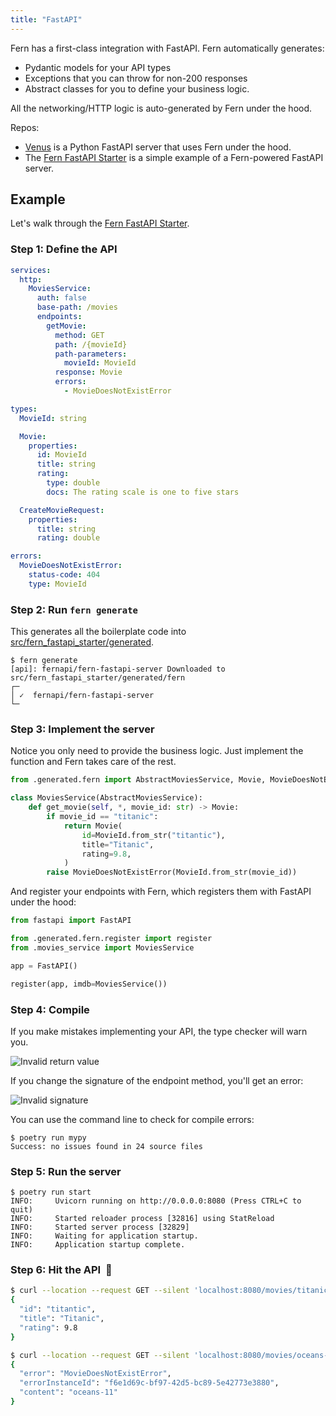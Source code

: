 ```yaml
---
title: "FastAPI"
---
```


Fern has a first-class integration with FastAPI. Fern automatically generates:

- Pydantic models for your API types
- Exceptions that you can throw for non-200 responses
- Abstract classes for you to define your business logic.

All the networking/HTTP logic is auto-generated by Fern under the hood.

Repos:

- [Venus](https://github.com/fern-api/venus) is a Python FastAPI server that uses Fern under the hood.
- The [Fern FastAPI Starter](https://github.com/fern-api/fastapi-starter) is a simple example of a Fern-powered FastAPI server.

## Example

Let's walk through the [Fern FastAPI Starter](https://github.com/fern-api/fastapi-starter).

### Step 1: Define the API

```yaml fern/api/definition/imdb.yml
services:
  http:
    MoviesService:
      auth: false
      base-path: /movies
      endpoints:
        getMovie:
          method: GET
          path: /{movieId}
          path-parameters:
            movieId: MovieId
          response: Movie
          errors:
            - MovieDoesNotExistError

types:
  MovieId: string

  Movie:
    properties:
      id: MovieId
      title: string
      rating:
        type: double
        docs: The rating scale is one to five stars

  CreateMovieRequest:
    properties:
      title: string
      rating: double

errors:
  MovieDoesNotExistError:
    status-code: 404
    type: MovieId
```

### Step 2: Run `fern generate`

This generates all the boilerplate code into [src/fern_fastapi_starter/generated](https://github.com/fern-api/fastapi-starter/blob/main/src/fern_fastapi_starter/generated/).

```
$ fern generate
[api]: fernapi/fern-fastapi-server Downloaded to src/fern_fastapi_starter/generated/fern
┌─
│ ✓  fernapi/fern-fastapi-server
└─
```

### Step 3: Implement the server

Notice you only need to provide the business logic. Just implement the function and Fern takes care of the rest.

```python src/fern_fastapi_starter/movies_service.py
from .generated.fern import AbstractMoviesService, Movie, MovieDoesNotExistError, MovieId

class MoviesService(AbstractMoviesService):
    def get_movie(self, *, movie_id: str) -> Movie:
        if movie_id == "titanic":
            return Movie(
                id=MovieId.from_str("titantic"),
                title="Titanic",
                rating=9.8,
            )
        raise MovieDoesNotExistError(MovieId.from_str(movie_id))
```

And register your endpoints with Fern, which registers them with FastAPI under the hood:

```python src/fern_fastapi_starter/server.py
from fastapi import FastAPI

from .generated.fern.register import register
from .movies_service import MoviesService

app = FastAPI()

register(app, imdb=MoviesService())
```

### Step 4: Compile

If you make mistakes implementing your API, the type checker will warn you.

![Invalid return value](images/invalid_return_value.png)

If you change the signature of the endpoint method, you'll get an error:

![Invalid signature](images/invalid_signature.png)

You can use the command line to check for compile errors:

```
$ poetry run mypy
Success: no issues found in 24 source files
```

### Step 5: Run the server

```
$ poetry run start
INFO:     Uvicorn running on http://0.0.0.0:8080 (Press CTRL+C to quit)
INFO:     Started reloader process [32816] using StatReload
INFO:     Started server process [32829]
INFO:     Waiting for application startup.
INFO:     Application startup complete.
```

### Step 6: Hit the API &nbsp;🚀

```bash
$ curl --location --request GET --silent 'localhost:8080/movies/titanic' | jq .
{
  "id": "titantic",
  "title": "Titanic",
  "rating": 9.8
}

$ curl --location --request GET --silent 'localhost:8080/movies/oceans-11' | jq .
{
  "error": "MovieDoesNotExistError",
  "errorInstanceId": "f6e1d69c-bf97-42d5-bc89-5e42773e3880",
  "content": "oceans-11"
}
```
